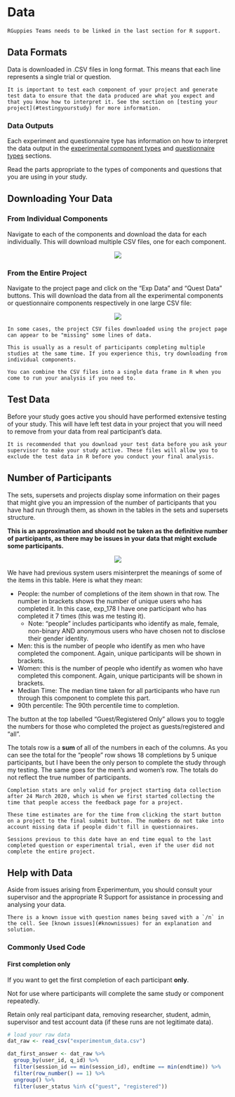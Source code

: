 # Data

```block
RGuppies Teams needs to be linked in the last section for R support.
```

## Data Formats

Data is downloaded in .CSV files in long format. This means that each line represents a single trial or question.

```block
It is important to test each component of your project and generate test data to ensure that the data produced are what you expect and that you know how to interpret it. See the section on [testing your project](#testingyourstudy) for more information.
```

### Data Outputs

Each experiment and questionnaire type has information on how to interpret the data output in the [experimental component types](#exp_types) and [questionnaire types](#quest_types) sections.

Read the parts appropriate to the types of components and questions that you are using in your study.

## Downloading Your Data

### From Individual Components

Navigate to each of the components and download the data for each individually. This will download multiple CSV files, one for each component.

<center>![](images/screenshots/data_1.png)</center>

### From the Entire Project

Navigate to the project page and click on the “Exp Data” and “Quest Data” buttons. This will download the data from all the experimental components or questionnaire components respectively in one large CSV file:

<center>![](images/screenshots/data_2.png)</center><p>

```block
In some cases, the project CSV files downloaded using the project page can appear to be "missing" some lines of data.

This is usually as a result of participants completing multiple studies at the same time. If you experience this, try downloading from individual components. 

You can combine the CSV files into a single data frame in R when you come to run your analysis if you need to.
```

## Test Data

Before your study goes active you should have performed extensive testing of your study. This will have left test data in your project that you will need to remove from your data from real participant’s data. 

```block
It is recommended that you download your test data before you ask your supervisor to make your study active. These files will allow you to exclude the test data in R before you conduct your final analysis.
```

## Number of Participants

The sets, supersets and projects display some information on their pages that might give you an impression of the number of participants that you have had run through them, as shown in the tables in the sets and supersets structure.
 
**This is an approximation and should not be taken as the definitive number of participants, as there may be issues in your data that might exclude some participants.**

<center>![](images/screenshots/data_3.png)</center>

We have had previous system users misinterpret the meanings of some of the items in this table. Here is what they mean:

- People: the number of completions of the item shown in that row. The number in brackets shows the number of unique users who has completed it. In this case, exp_178 I have one participant who has completed it 7 times (this was me testing it).
    - Note: “people” includes participants who identify as male, female, non-binary AND anonymous users who have chosen not to disclose their gender identity.
- Men: this is the number of people who identify as men who have completed the component. Again, unique participants will be shown in brackets.
- Women: this is the number of people who identify as women who have completed this component. Again, unique participants will be shown in brackets.
- Median Time: The median time taken for all participants who have run through this component to complete this part.
- 90th percentile: The 90th percentile time to completion.

The button at the top labelled "Guest/Registered Only" allows you to toggle the numbers for those who completed the project as guests/registered and "all".

The totals row is a **sum** of all of the numbers in each of the columns. As you can see the total for the “people” row shows 18 completions by 5 unique participants, but I have been the only person to complete the study through my testing. The same goes for the men’s and women’s row. The totals do not reflect the true number of participants.

```block
Completion stats are only valid for project starting data collection after 24 March 2020, which is when we first started collecting the time that people access the feedback page for a project.

These time estimates are for the time from clicking the start button on a project to the final submit button. The numbers do not take into account missing data if people didn't fill in questionnaires.

Sessions previous to this date have an end time equal to the last completed question or experimental trial, even if the user did not complete the entire project.
```

## Help with Data

Aside from issues arising from Experimentum, you should consult your supervisor and the appropriate R Support for assistance in processing and analysing your data.

```block
There is a known issue with question names being saved with a `/n` in the cell. See [known issues](#knownissues) for an explanation and solution.
```

### Commonly Used Code {#commoncode}

#### First completion only {-}

If you want to get the first completion of each participant **only**.

Not for use where participants will complete the same study or component repeatedly.

Retain only real participant data, removing researcher, student, admin, supervisor and test account data (if these runs are not legitimate data).


```r
# load your raw data
dat_raw <- read_csv("experimentum_data.csv")

dat_first_answer <- dat_raw %>%
  group_by(user_id, q_id) %>%
  filter(session_id == min(session_id), endtime == min(endtime)) %>%
  filter(row_number() == 1) %>%
  ungroup() %>%
  filter(user_status %in% c("guest", "registered"))

```
